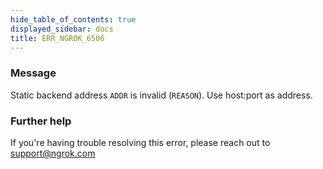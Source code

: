 ```yaml
---
hide_table_of_contents: true
displayed_sidebar: docs
title: ERR_NGROK_6506
---
```


### Message

Static backend address `ADDR` is invalid (`REASON`). Use host:port as address.

### Further help

If you're having trouble resolving this error, please reach out to [support@ngrok.com](mailto:support@ngrok.com?subject=Help%20with%20ERR_NGROK_6506)
